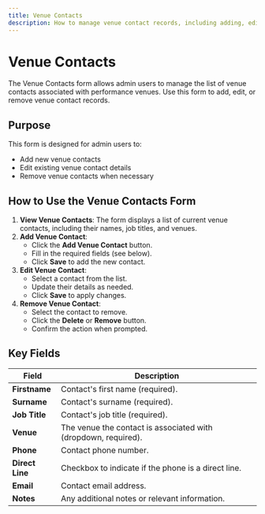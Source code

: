 ```yaml
---
title: Venue Contacts
description: How to manage venue contact records, including adding, editing, and removing venue contact entries.
---
```


# Venue Contacts

The Venue Contacts form allows admin users to manage the list of venue contacts associated with performance venues. Use this form to add, edit, or remove venue contact records.

## Purpose
This form is designed for admin users to:
- Add new venue contacts
- Edit existing venue contact details
- Remove venue contacts when necessary

## How to Use the Venue Contacts Form

1. **View Venue Contacts**: The form displays a list of current venue contacts, including their names, job titles, and venues.
2. **Add Venue Contact**:
   - Click the **Add Venue Contact** button.
   - Fill in the required fields (see below).
   - Click **Save** to add the new contact.
3. **Edit Venue Contact**:
   - Select a contact from the list.
   - Update their details as needed.
   - Click **Save** to apply changes.
4. **Remove Venue Contact**:
   - Select the contact to remove.
   - Click the **Delete** or **Remove** button.
   - Confirm the action when prompted.

## Key Fields
| Field          | Description                                                                 |
|----------------|-----------------------------------------------------------------------------|
| **Firstname**  | Contact's first name (required).                                           |
| **Surname**    | Contact's surname (required).                                             |
| **Job Title**  | Contact's job title (required).                                           |
| **Venue**      | The venue the contact is associated with (dropdown, required).            |
| **Phone**      | Contact phone number.                                                     |
| **Direct Line**| Checkbox to indicate if the phone is a direct line.                       |
| **Email**     | Contact email address.                                                    |
| **Notes**     | Any additional notes or relevant information.                             |
